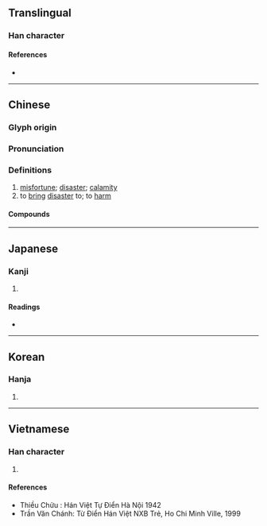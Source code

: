 {{character info/new}}
==Translingual==

===Han character===
{{Han char|rn=78|rad=歹|as=05|sn=9|four=15230|canj=MNLBK|ids=⿰歹央}}

====References====
* {{Han ref|kx=0579.410|dkj=16410|dj=0971.390|hdz=21383.170|uh=6B83|ud=27523|bh=AC6F|bd=44143}}

----

==Chinese==
{{zh-forms}}

===Glyph origin===
{{Han etym}}

===Pronunciation===
{{zh-pron
|m=yāng
|c=joeng1
|mn=qz,tw,xm:iong/xm,zz:iang
|mc=y
|oc=y
|ma=
|cat=n,v
}}

===Definitions===
{{zh-hanzi}}

# [[misfortune]]; [[disaster]]; [[calamity]]
# to [[bring]] [[disaster]] to; to [[harm]]

====Compounds====
{{zh-der|殃及|出殃|惹禍招殃|東觀之殃|橫殃飛禍|殃人貨|殃及池魚|殃國禍家|殃榜|殃民|殃煞|池魚之殃|災殃|病國殃民|病病殃殃|禍國殃民|禍殃|積惡餘殃|蠹國殃民|誤國殃民|遭殃|飛殃走禍|餘殃}}

----

==Japanese==

===Kanji===
{{ja-kanji|grade=|rs=歹05}}

# {{rfdef|ja|sort=歹05}}

====Readings====
* {{ja-readings|on=[[よう]] (yō), [[おう]] (ō)|kun=[[わざわい]] (wazawai)}}

----

==Korean==

===Hanja===
{{ko-hanja|hangeul=앙|eumhun=|rv=ang|mr=ang|y=ang}}

# {{rfdef|ko|sort=歹05}}

----

==Vietnamese==

===Han character===
{{vi-hantu|ương|rs=歹05}}

# {{rfdef|vi|sort=歹05}}

====References====
* Thiều Chửu : Hán Việt Tự Điển Hà Nội 1942
* Trần Văn Chánh: Từ Điển Hán Việt NXB Trẻ, Ho Chi Minh Ville, 1999